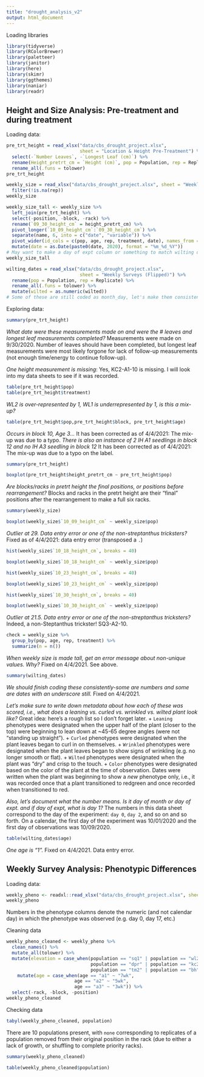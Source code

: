 ```yaml
---
title: "drought_analysis_v2"
output: html_document
---
```


Loading libraries
```r
library(tidyverse)
library(RColorBrewer)
library(paletteer)
library(janitor)
library(here)
library(skimr)
library(ggthemes)
library(naniar)
library(readr)
```

## Height and Size Analysis: Pre-treatment and during treatment

Loading data:
```r
pre_trt_height = read_xlsx("data/cbs_drought_project.xlsx", 
                           sheet = "Location & Height Pre-Treatment") %>% 
  select(-`Number Leaves`, -`Longest Leaf (cm)`) %>% 
  rename(Height_pretrt_cm = `Height (cm)`, pop = Population, rep = Replicate) %>% 
  rename_all(.funs = tolower)
pre_trt_height
```

```r
weekly_size = read_xlsx("data/cbs_drought_project.xlsx", sheet = "Weekly Surveys (complete racks)") %>% 
  filter(!is.na(rep))
weekly_size
```

```r
weekly_size_tall <- weekly_size %>% 
  left_join(pre_trt_height) %>% 
  select(-position, -block, -rack) %>% 
  rename(`09_30_height_cm` = height_pretrt_cm) %>% 
  pivot_longer(`10_09_height_cm`:`09_30_height_cm`) %>% 
  separate(name, 6, into = c("date", "variable")) %>% 
  pivot_wider(id_cols = c(pop, age, rep, treatment, date), names_from = variable, values_from = value, values_fn = mean) %>% 
  mutate(date = as.Date(paste0(date, 2020), format = "%m_%d_%Y"))
# May want to make a day of expt column or something to match wilting dates
weekly_size_tall
```

```r
wilting_dates = read_xlsx("data/cbs_drought_project.xlsx", 
                           sheet = "Weekly Surveys (Flipped)") %>% 
  rename(pop = Population, rep = Replicate) %>% 
  rename_all(.funs = tolower) %>% 
  mutate(wilted = as.numeric(wilted))
# Some of these are still coded as month_day, let's make them consistent
```

Exploring data:
```r
summary(pre_trt_height)
```
*What date were these measurements made on and were the # leaves and longest leaf measurements completed?*
Measurements were made on 9/30/2020. Number of leaves should have been completed, but longest leaf measurements were most likely forgone for lack of follow-up measurements (not enough time/energy to continue follow-up).

*One height measurement is missing*: Yes, KC2-A1-10 is missing. I will look into my data sheets to see if it was recorded.

```r
table(pre_trt_height$pop)
table(pre_trt_height$treatment)
```

*WL2 is over-represented by 1, WL1 is underrepresented by 1, is this a mix-up?*
```r
table(pre_trt_height$pop,pre_trt_height$block, pre_trt_height$age)
```
*Occurs in block 10, Age 3...* It has been corrected as of 4/4/2021: The mix-up was due to a typo.
*There is also an instance of 2 IH A1 seedlings in block 12 and no IH A3 seedling in block 12* It has been corrected as of 4/4/2021: The mix-up was due to a typo on the label.

```r
summary(pre_trt_height)
```

```r
boxplot(pre_trt_height$height_pretrt_cm ~ pre_trt_height$pop)
```
*Are blocks/racks in pretrt height the final positions, or positions before rearrangement?* Blocks and racks in the pretrt height are their "final" positions after the rearrangement to make a full six racks.

```r
summary(weekly_size)
```

```r
boxplot(weekly_size$`10_09_height_cm` ~ weekly_size$pop)
```
*Outlier at 29. Data entry error or one of the non-streptanthus tricksters?* Fixed as of 4/4/2021: data entry error (transposed a `.`)

```r
hist(weekly_size$`10_18_height_cm`, breaks = 40)
```
```r
boxplot(weekly_size$`10_18_height_cm` ~ weekly_size$pop)
```

```r
hist(weekly_size$`10_23_height_cm`, breaks = 40)
```

```r
boxplot(weekly_size$`10_23_height_cm` ~ weekly_size$pop)
```

```r
hist(weekly_size$`10_30_height_cm`, breaks = 40) 
```

```r
boxplot(weekly_size$`10_30_height_cm` ~ weekly_size$pop)
```
*Outlier at 21.5. Data entry error or one of the non-streptanthus tricksters?* Indeed, a non-Steptanthus trickster! SQ3-A2-10.

```r
check = weekly_size %>% 
  group_by(pop, age, rep, treatment) %>% 
  summarize(n = n())
```
*When weekly size is made tall, get an error message about non-unique values. Why?* Fixed on 4/4/2021. See above.

```r
summary(wilting_dates)
```

*We should finish coding these consistently-some are numbers and some are dates with an underscore still.* Fixed on 4/4/2021.

*Let's make sure to write down metadata about how each of these was scored, i.e., what does a leaning vs. curled vs. wrinkled vs. wilted plant look like?* Great idea: here's a rough list so I don't forget later.
+ `Leaning` phenotypes were designated when the upper half of the plant (closer to the top) were beginning to lean down at ~45-65 degree angles (were not "standing up straight").
+ `Curled` phenotypes were designated when the plant leaves began to curl in on themselves.
+ `Wrinkled` phenotypes were designated when the plant leaves began to show signs of wrinkling (e.g. no longer smooth or flat).
+ `Wilted` phenotypes were designated when the plant was "dry" and crisp to the touch.
+ `Color` phenotypes were designated based on the color of the plant at the time of observation. Dates were written when the plant was beginning to show a *new* phenotype only, i.e., it was recorded once that a plant transitioned to redgreen and once recorded when transitioned to red.

*Also, let's document what the number means. Is it day of month or day of expt. and if day of expt, what is day 1?*
The numbers in this data sheet correspond to the day of the experiment: `day 0`, `day 2`, and so on and so forth. On a calendar, the first day of the experiment was 10/01/2020 and the first day of observations was 10/09/2020.

```r
table(wilting_dates$age)
```
*One age is "1".* Fixed on 4/4/2021. Data entry error.

## Weekly Survey Analysis: Phenotypic Differences

Loading data:
```r
weekly_pheno <- readxl::read_xlsx("data/cbs_drought_project.xlsx", sheet = "Weekly Surveys (Flipped)")
weekly_pheno
```

Numbers in the phenotype columns denote the numeric (and not calendar day) in which the phenotype was observed (e.g. day 0, day 17, etc.)

Cleaning data
```r
weekly_pheno_cleaned <- weekly_pheno %>% 
  clean_names() %>% 
  mutate_all(tolower) %>% 
  mutate(elevation = case_when(population == "sq1" | population == "wl2" | population == "yo1" | population == "sq3" ~ "high",
                               population == "dpr" | population == "kc2" | population == "wl1" ~ "intermediate",
                               population == "tm2" | population == "bh" | population == "ih" ~ "low")) %>%
    mutate(age = case_when(age == "a1" ~ "7wk",
                         age == "a2" ~ "5wk",
                         age == "a3" ~ "3wk")) %>%
  select(-rack, -block, -position)
weekly_pheno_cleaned
```

Checking data
```r
tabyl(weekly_pheno_cleaned, population)
```
There are 10 populations present, with `none` corresponding to replicates of a population removed from their original position in the rack (due to either a lack of growth, or shuffling to complete priority racks).

```r
summary(weekly_pheno_cleaned)
```

```r
table(weekly_pheno_cleaned$population)
```


